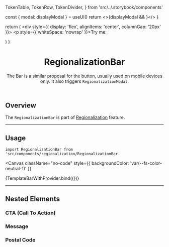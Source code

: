 

  TokenTable,
  TokenRow,
  TokenDivider,
} from 'src/../.storybook/components'

<Meta title="Features/Regionalization/RegionalizationBar" />

  const { modal: displayModal } = useUI()
  return <>{displayModal && <RegionalizationModal />}</>
}

  return (
    <UIProvider>
      <div style={{ display: 'flex', alignItems: 'center', columnGap: '20px' }}>
        <p style={{ whiteSpace: 'nowrap' }}>Try me:</p>
        <RegionalizationBar />
        <TemplateRegionalizationModal />
      </div>
    </UIProvider>
  )
}

<header>

# RegionalizationBar

The Bar is a similar proposal for the button, usually used on mobile devices only. It also triggers <code>RegionalizationModal</code>.

</header>

## Overview

The `RegionalizationBar` is part of [Regionalization](?path=/docs/features-regionalization-overview--default-button) feature.

---

## Usage

`import RegionalizationBar from 'src/components/regionalization/RegionalizationBar'`

<Canvas
  className="no-code"
  style={{ backgroundColor: 'var(--fs-color-neutral-1)' }}
>
  <Story name="Bar">{TemplateBarWithProvider.bind({})}</Story>
</Canvas>

<TokenTable>
  <TokenRow token="--fs-region-bar-width" value="100%" />
  <TokenRow
    token="--fs-region-bar-padding"
    value="var(--fs-spacing-0) var(--fs-spacing-3)"
  />
  <TokenDivider />
  <TokenRow
    token="--fs-region-bar-text-color"
    value="var(--fs-color-text-display)"
    isColor
  />
  <TokenDivider />
  <TokenRow
    token="--fs-region-bar-bkg-color"
    value="var(--fs-color-body-bkg)"
    isColor
  />
  <TokenDivider />
  <TokenRow
    token="--fs-region-bar-border-bottom-width"
    value="var(--fs-border-width)"
  />
  <TokenRow
    token="--fs-region-bar-border-bottom-color"
    value="var(--fs-border-color-light)"
  />
</TokenTable>

---

## Nested Elements

### CTA (Call To Action)

<TokenTable>
  <TokenRow token="--fs-region-bar-cta-margin-left" value="auto" />
  <TokenRow token="--fs-region-bar-cta-text-decoration" value="underline" />
</TokenTable>

### Message

<TokenTable>
  <TokenRow token="--fs-region-bar-message-margin-right" value="auto" />
</TokenTable>

### Postal Code

<TokenTable>
  <TokenRow token="--fs-region-bar-postal-code-margin-right" value="auto" />
</TokenTable>
